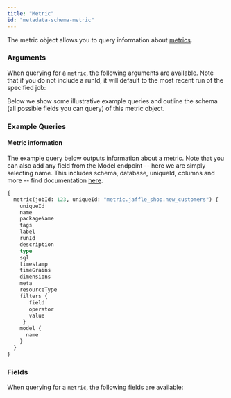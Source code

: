 ```yaml
---
title: "Metric"
id: "metadata-schema-metric"
---
```



The metric object allows you to query information about [metrics](/docs/building-a-dbt-project/metrics).

### Arguments

When querying for a `metric`, the following arguments are available. Note that if you do not include a runId, it will default to the most recent run of the specified job:

<ArgsTable queryName="metric" />

Below we show some illustrative example queries and outline the schema (all possible fields you can query) of this metric object.

### Example Queries
#### Metric information

The example query below outputs information about a metric.  Note that you can also add any field from the Model endpoint -- here we are simply selecting name. This includes schema, database, uniqueId, columns and more -- find documentation [here](/docs/dbt-cloud/dbt-cloud-api/metadata/schema/metadata-schema-model).


```graphql
{
  metric(jobId: 123, uniqueId: "metric.jaffle_shop.new_customers") {
    uniqueId
    name
    packageName
    tags
    label
    runId
    description
    type
    sql
    timestamp
    timeGrains
    dimensions
    meta
    resourceType
    filters {
       field
       operator
       value
     }
    model {
      name
    }
  }
}

```

### Fields
When querying for a `metric`, the following fields are available:

<SchemaTable nodeName="MetricNode" />
